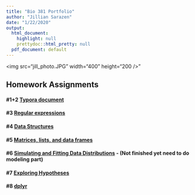 ```yaml
---
title: "Bio 381 Portfolio"
author: "Jillian Sarazen"
date: "1/22/2020"
output:
  html_document:
    highlight: null
    prettydoc::html_pretty: null
  pdf_document: default
---
```


<img src="jill_photo.JPG" width="400" height="200 />"


## Homework Assignments


#### #1+2 [Typora document](TyporaHW1.html)
#### #3 [Regular expressions](HW_3.html)
#### #4 [Data Structures](HW_4.html)
#### #5 [Matrices, lists, and data frames](HW_5.html)
#### #6 [Simulating and Fitting Data Distributions](HW_6.html) - (Not finished yet need to do modeling part)
#### #7 [Exploring Hypotheses](HW_7.html)
#### #8 [dplyr](HW_8.html)

